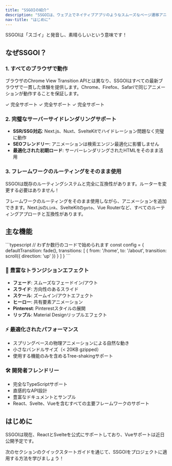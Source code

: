 ```yaml
---
title: "SSGOIの紹介"
description: "SSGOIは、ウェブ上でネイティブアプリのようなスムーズなページ遷移アニメーションを実現するライブラリです。"
nav-title: "はじめに"
---
```


<Note type="tip">SSGOIは「スゴイ」と発音し、素晴らしいという意味です！</Note>

<Demo autoPlay={false} />

## なぜSSGOI？

### 1. すべてのブラウザで動作

ブラウザのChrome View Transition APIとは異なり、SSGOIはすべての最新ブラウザで一貫した体験を提供します。Chrome、Firefox、Safariで同じアニメーションが動作することを保証します。

<Grid cols={3}>
  <Card title="Chrome">
    <Badge variant="success">✓ 完全サポート</Badge>
  </Card>
  <Card title="Firefox">
    <Badge variant="success">✓ 完全サポート</Badge>
  </Card>
  <Card title="Safari">
    <Badge variant="success">✓ 完全サポート</Badge>
  </Card>
</Grid>

### 2. 完璧なサーバーサイドレンダリングサポート

- **SSR/SSG対応**: Next.js、Nuxt、SvelteKitでハイドレーション問題なく完璧に動作
- **SEOフレンドリー**: アニメーションは検索エンジン最適化に影響しません
- **最適化された初期ロード**: サーバーレンダリングされたHTMLをそのまま活用

### 3. フレームワークのルーティングをそのまま使用

<Note>
  SSGOIは既存のルーティングシステムと完全に互換性があります。ルーターを変更する必要はありません！
</Note>

フレームワークのルーティングをそのまま使用しながら、アニメーションを追加できます。Next.jsの`Link`、SvelteKitの`goto`、Vue Routerなど、すべてのルーティングアプローチと互換性があります。

## 主な機能

<CodeDemo>
```typescript
// わずか数行のコードで始められます
const config = {
  defaultTransition: fade(),
  transitions: [
    {
      from: '/home',
      to: '/about',
      transition: scroll({ direction: 'up' })
    }
  ]
}
```
</CodeDemo>

### 🎨 豊富なトランジションエフェクト

- **フェード**: スムーズなフェードイン/アウト
- **スライド**: 方向性のあるスライド
- **スケール**: ズームイン/アウトエフェクト
- **ヒーロー**: 共有要素アニメーション
- **Pinterest**: Pinterestスタイルの展開
- **リップル**: Material Designリップルエフェクト

### ⚡ 最適化されたパフォーマンス

- スプリングベースの物理アニメーションによる自然な動き
- 小さなバンドルサイズ（< 20KB gzipped）
- 使用する機能のみを含めるTree-shakingサポート

### 🛠️ 開発者フレンドリー

- 完全なTypeScriptサポート
- 直感的なAPI設計
- 豊富なドキュメントとサンプル
- React、Svelte、Vueを含むすべての主要フレームワークのサポート

## はじめに

<Note type="info">
  SSGOIは現在、ReactとSvelteを公式にサポートしており、Vueサポートは近日公開予定です。
</Note>

次のセクションのクイックスタートガイドを通じて、SSGOIをプロジェクトに適用する方法を学びましょう！
